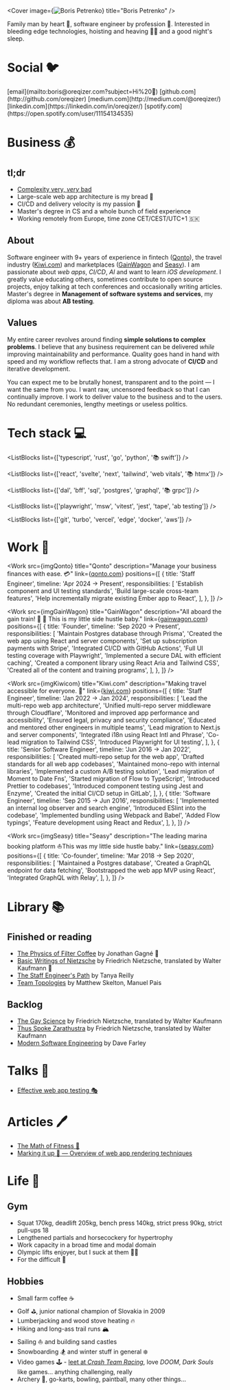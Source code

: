 

<Cover
  image={<Image alt="Boris Petrenko" priority src={imageMe} />}
  title="Boris Petrenko"
/>

Family man by heart :house_with_garden:, software engineer by profession :honeybee:. Interested in
bleeding edge technologies, hoisting and heaving 🐎🐓 and a good night's sleep.

# Social :bird:

<span className="[&>p]:leading-loose">
  [email](mailto:boris@oreqizer.com?subject=Hi%20👋)
  [github.com](http://github.com/oreqizer)
  [medium.com](http://medium.com/@oreqizer/)
  [linkedin.com](https://linkedin.com/in/oreqizer/)
  [spotify.com](https://open.spotify.com/user/11154134535)
</span>

# Business :moneybag:

## tl;dr

- [Complexity very, _very_ bad](https://grugbrain.dev)
- Large-scale web app architecture is my bread :bread:
- CI/CD and delivery velocity is my passion :rocket:
- Master's degree in CS and a whole bunch of field experience
- Working remotely from Europe, time zone CET/CEST/UTC+1 :slovakia:

## About

Software engineer with 9+ years of experience in fintech ([Qonto](https://qonto.com)),
the travel industry ([Kiwi.com](https://www.kiwi.com)) and marketplaces ([GainWagon](https://gainwagon.com) and
[Seasy](https://seasy.at)). I am passionate about _web apps_, _CI/CD_, _AI_ and want to learn
_iOS development_. I greatly value educating others, sometimes contribute to open source
projects, enjoy talking at tech conferences and occasionally writing articles. Master's degree in
**Management of software systems and services**, my diploma was about **AB testing**.

## Values

My entire career revolves around finding **simple solutions to complex problems**. I believe that
any business requirement can be delivered _while_ improving maintainability and performance. Quality
goes hand in hand with speed and my workflow reflects that. I am a strong advocate of **CI/CD** and
iterative development.

You can expect me to be brutally honest, transparent and to the point — I want the same from you. I
want raw, uncensored feedback so that I can continually improve. I work to deliver value to the
business and to the users. No redundant ceremonies, lengthy meetings or useless politics.

# Tech stack :computer:

<ListBlocks list={['typescript', 'rust', 'go', 'python', '📚 swift']} />

<ListBlocks
  list={['react', 'svelte', 'next', 'tailwind', 'web vitals', '📚 htmx']}
/>

<ListBlocks list={['dal', 'bff', 'sql', 'postgres', 'graphql', '📚 grpc']} />

<ListBlocks
  list={['playwright', 'msw', 'vitest', 'jest', 'tape', 'ab testing']}
/>

<ListBlocks list={['git', 'turbo', 'vercel', 'edge', 'docker', 'aws']} />

# Work :construction:

<Work
  src={imgQonto}
  title="Qonto"
  description="Manage your business finances with ease. 💳"
  link={<a href="https://qonto.com">qonto.com</a>}
  positions={[
    {
      title: 'Staff Engineer',
      timeline: 'Apr 2024 → Present',
      responsibilities: [
        'Establish component and UI testing standards',
        'Build large-scale cross-team features',
        'Help incrementally migrate existing Ember app to React',
      ],
    },
  ]}
/>

<Work
  src={imgGainWagon}
  title="GainWagon"
  description="All aboard the gain train! 💪 🚂 This is my little side hustle baby."
  link={<a href="https://gainwagon.com">gainwagon.com</a>}
  positions={[
    {
      title: 'Founder',
      timeline: 'Sep 2020 → Present',
      responsibilities: [
        'Maintain Postgres database through Prisma',
        'Created the web app using React and server components',
        'Set up subscription payments with Stripe',
        'Integrated CI/CD with GitHub Actions',
        'Full UI testing coverage with Playwright',
        'Implemented a secure DAL with efficient caching',
        'Created a component library using React Aria and Tailwind CSS',
        'Created all of the content and training programs',
      ],
    },
  ]}
/>

<Work
  src={imgKiwicom}
  title="Kiwi.com"
  description="Making travel accessible for everyone. 🛫"
  link={<a href="https://www.kiwi.com">kiwi.com</a>}
  positions={[
    {
      title: 'Staff Engineer',
      timeline: 'Jan 2022 → Jan 2024',
      responsibilities: [
        'Lead the multi-repo web app architecture',
        'Unified multi-repo server middleware through Cloudflare',
        'Monitored and improved app performance and accessibility',
        'Ensured legal, privacy and security compliance',
        'Educated and mentored other engineers in multiple teams',
        'Lead migration to Next.js and server components',
        'Integrated i18n using React Intl and Phrase',
        'Co-lead migration to Tailwind CSS',
        'Introduced Playwright for UI testing',
      ],
    },
    {
      title: 'Senior Software Engineer',
      timeline: 'Jun 2016 → Jan 2022',
      responsibilities: [
        'Created multi-repo setup for the web app',
        'Drafted standards for all web app codebases',
        'Maintained mono-repo with internal libraries',
        'Implemented a custom A/B testing solution',
        'Lead migration of Moment to Date Fns',
        'Started migration of Flow to TypeScript',
        'Introduced Prettier to codebases',
        'Introduced component testing using Jest and Enzyme',
        'Created the initial CI/CD setup in GitLab',
      ],
    },
    {
      title: 'Software Engineer',
      timeline: 'Sep 2015 → Jun 2016',
      responsibilities: [
        'Implemented an internal log observer and search engine',
        'Introduced ESlint into the codebase',
        'Implemented bundling using Webpack and Babel',
        'Added Flow typings',
        'Feature development using React and Redux',
      ],
    },
  ]}
/>

<Work
  src={imgSeasy}
  title="Seasy"
  description="The leading marina booking platform ⛵This was my little side hustle baby."
  link={<a href="https://gainwagon.com">seasy.com</a>}
  positions={[
    {
      title: 'Co-founder',
      timeline: 'Mar 2018 → Sep 2020',
      responsibilities: [
        'Maintained a Postgres database',
        'Created a GraphQL endpoint for data fetching',
        'Bootstrapped the web app MVP using React',
        'Integrated GraphQL with Relay',
      ],
    },
  ]}
/>

# Library :books:

## Finished or reading

- [The Physics of Filter Coffee](https://www.goodreads.com/book/show/57716548-the-physics-of-filter-coffee#)
  by Jonathan Gagné :construction:
- [Basic Writings of Nietzsche](https://www.goodreads.com/book/show/12319.Basic_Writings_of_Nietzsche)
  by Friedrich Nietzsche, translated by Walter Kaufmann :construction:
- [The Staff Engineer's Path](https://www.goodreads.com/en/book/show/61058107) by Tanya Reilly
- [Team Topologies](https://www.goodreads.com/en/book/show/44135420) by Matthew Skelton, Manuel Pais

## Backlog

- [The Gay Science](https://www.goodreads.com/book/show/94578.The_Gay_Science) by Friedrich Nietzsche, translated by Walter Kaufmann
- [Thus Spoke Zarathustra](https://www.goodreads.com/book/show/51893.Thus_Spoke_Zarathustra) by Friedrich Nietzsche, translated by Walter Kaufmann
- [Modern Software Engineering](https://www.goodreads.com/en/book/show/57345270) by Dave Farley

# Talks :microphone:

- [Effective web app testing 🎭](https://www.youtube.com/watch?v=U3V7UMJ-1hg)

# Articles :pen:

- [The Math of Fitness 💪](https://medium.com/@oreqizer/the-math-of-fitness-dbcf11971617)
- [Marking it up 💅 — Overview of web app rendering techniques](https://code.kiwi.com/web-app-rendering-101-6ad2e01b0bb4)

# Life :muscle:

## Gym

- Squat 170kg, deadlift 205kg, bench press 140kg, strict press 90kg, strict pull-ups 18
- Lengthened partials and horsecockery for hypertrophy
- Work capacity in a broad time and modal domain
- Olympic lifts enjoyer, but I suck at them 🤷‍♀️
- For the difficult :milk_glass:

## Hobbies

- Small farm coffee :coffee:
- Golf :golf:, junior national champion of Slovakia in 2009
- Lumberjacking and wood stove heating :fire:
- Hiking and long-ass trail runs :mountain_snow:
- Sailing :sailboat: and building sand castles
- Snowboarding :snowboarder: and winter stuff in general :snowflake:
- Video games :joystick: - [leet at _Crash Team Racing_](https://youtu.be/eBgaz3jCuFc), love _DOOM_,
  _Dark Souls_ like games... anything challenging, really
- Archery :bow_and_arrow:, go-karts, bowling, paintball, many other things...
